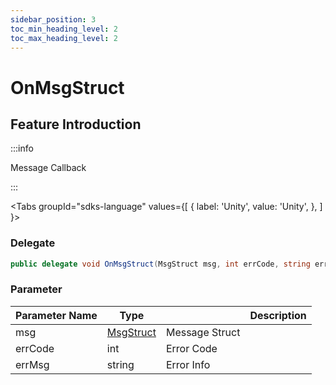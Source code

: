 ```yaml
---
sidebar_position: 3
toc_min_heading_level: 2
toc_max_heading_level: 2
---
```


# OnMsgStruct

## Feature Introduction

:::info

Message Callback

:::

<Tabs
groupId="sdks-language"
values={[
{ label: 'Unity', value: 'Unity', },
]
}>

<TabItem value="Unity">

### Delegate

```C# showLineNumbers
public delegate void OnMsgStruct(MsgStruct msg, int errCode, string errMsg);
```

### Parameter

| Parameter Name | Type                           || Description     |
| -------- | -------------------------------------------------------------------------------------- | -------- | -------- |
| msg | [MsgStruct](/class/message/messageInfo.mdx) | Message Struct |
| errCode | int | Error Code |
| errMsg | string |Error Info |

</TabItem>

</Tabs>
